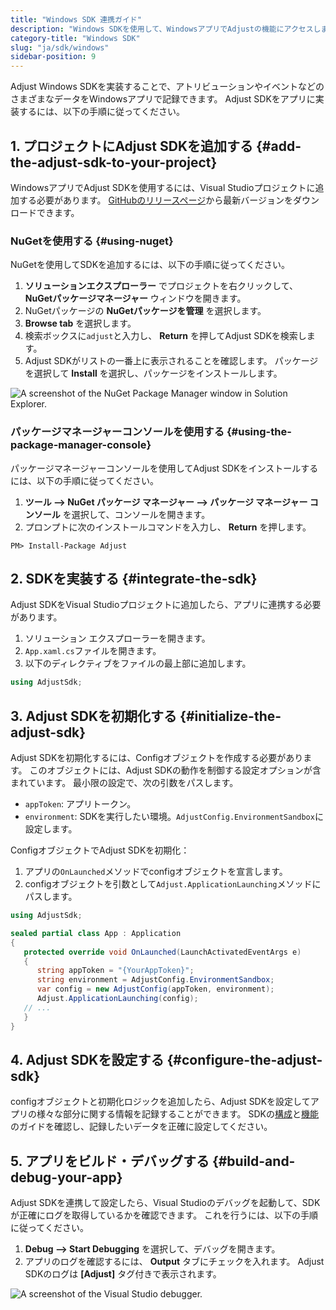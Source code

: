 ```yaml
---
title: "Windows SDK 連携ガイド"
description: "Windows SDKを使用して、WindowsアプリでAdjustの機能にアクセスしましょう。"
category-title: "Windows SDK"
slug: "ja/sdk/windows"
sidebar-position: 9
---
```


Adjust Windows SDKを実装することで、アトリビューションやイベントなどのさまざまなデータをWindowsアプリで記録できます。 Adjust SDKをアプリに実装するには、以下の手順に従ってください。

## 1\. プロジェクトにAdjust SDKを追加する {#add-the-adjust-sdk-to-your-project}

WindowsアプリでAdjust SDKを使用するには、Visual Studioプロジェクトに追加する必要があります。 [GitHubのリリースページ](https://github.com/adjust/windows_sdk/releases/latest)から最新バージョンをダウンロードできます。

### NuGetを使用する {#using-nuget}

NuGetを使用してSDKを追加するには、以下の手順に従ってください。

1. **ソリューションエクスプローラー** でプロジェクトを右クリックして、 **NuGetパッケージマネージャー** ウィンドウを開きます。
2. NuGetパッケージの **NuGetパッケージを管理** を選択します。
3. **Browse tab** を選択します。
4. 検索ボックスに`adjust`と入力し、 **Return** を押してAdjust SDKを検索します。
5. Adjust SDKがリストの一番上に表示されることを確認します。 パッケージを選択して **Install** を選択し、パッケージをインストールします。

![A screenshot of the NuGet Package Manager window in Solution Explorer.](@images/windows/1-nuget.png)

### パッケージマネージャーコンソールを使用する {#using-the-package-manager-console}

パッケージマネージャーコンソールを使用してAdjust SDKをインストールするには、以下の手順に従ってください。

1. **ツール \-\-> NuGet パッケージ マネージャー \-\-> パッケージ マネージャー コンソール** を選択して、コンソールを開きます。
2. プロンプトに次のインストールコマンドを入力し、 **Return** を押します。

```console
PM> Install-Package Adjust
```

## 2\. SDKを実装する {#integrate-the-sdk}

Adjust SDKをVisual Studioプロジェクトに追加したら、アプリに連携する必要があります。

1. ソリューション エクスプローラーを開きます。
2. `App.xaml.cs`ファイルを開きます。
3. 以下のディレクティブをファイルの最上部に追加します。

<CodeBlock title="App.xaml.cs">

```cs
using AdjustSdk;
```

</CodeBlock>

## 3\. Adjust SDKを初期化する {#initialize-the-adjust-sdk}

Adjust SDKを初期化するには、Configオブジェクトを作成する必要があります。 このオブジェクトには、Adjust SDKの動作を制御する設定オプションが含まれています。 最小限の設定で、次の引数をパスします。

-  `appToken`: アプリトークン。
-  `environment`: SDKを実行したい環境。`AdjustConfig.EnvironmentSandbox`に設定します。

ConfigオブジェクトでAdjust SDKを初期化：

1. アプリの`OnLaunched`メソッドでconfigオブジェクトを宣言します。
2. configオブジェクトを引数として`Adjust.ApplicationLaunching`メソッドにパスします。

```cs
using AdjustSdk;

sealed partial class App : Application
{
   protected override void OnLaunched(LaunchActivatedEventArgs e)
   {
      string appToken = "{YourAppToken}";
      string environment = AdjustConfig.EnvironmentSandbox;
      var config = new AdjustConfig(appToken, environment);
      Adjust.ApplicationLaunching(config);
   // ...
   }
}
```

## 4\. Adjust SDKを設定する {#configure-the-adjust-sdk}

configオブジェクトと初期化ロジックを追加したら、Adjust SDKを設定してアプリの様々な部分に関する情報を記録することができます。 SDKの[構成](/ja/sdk/windows/configuration)と[機能](/ja/sdk/windows/features)のガイドを確認し、記録したいデータを正確に設定してください。

## 5\. アプリをビルド・デバッグする {#build-and-debug-your-app}

Adjust SDKを連携して設定したら、Visual Studioのデバッグを起動して、SDKが正確にログを取得しているかを確認できます。 これを行うには、以下の手順に従ってください。

1. **Debug \-\-> Start Debugging** を選択して、デバッグを開きます。
2. アプリのログを確認するには、 **Output** タブにチェックを入れます。 Adjust SDKのログは **\[Adjust\]** タグ付きで表示されます。

![A screenshot of the Visual Studio debugger.](@images/windows/2-debugger.png)
